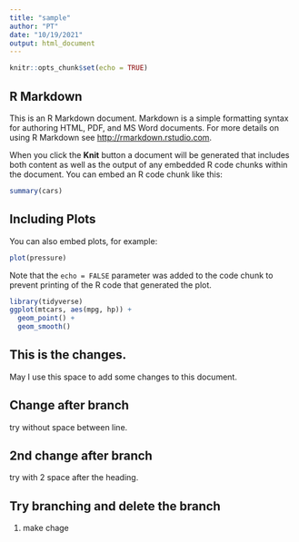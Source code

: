 ```yaml
---
title: "sample"
author: "PT"
date: "10/19/2021"
output: html_document
---
```


```r
knitr::opts_chunk$set(echo = TRUE)
```

## R Markdown

This is an R Markdown document. Markdown is a simple formatting syntax for authoring HTML, PDF, and MS Word documents. For more details on using R Markdown see <http://rmarkdown.rstudio.com>.

When you click the **Knit** button a document will be generated that includes both content as well as the output of any embedded R code chunks within the document. You can embed an R code chunk like this:

```r
summary(cars)
```

## Including Plots

You can also embed plots, for example:

```r
plot(pressure)
```

Note that the `echo = FALSE` parameter was added to the code chunk to prevent printing of the R code that generated the plot.

```r
library(tidyverse)
ggplot(mtcars, aes(mpg, hp)) +
  geom_point() +
  geom_smooth()
```

## This is the changes.

May I use this space to add some changes to this document.

## Change after branch
try without space between line.

## 2nd change after branch


try with 2 space after the heading.

## Try branching and delete the branch

1. make chage